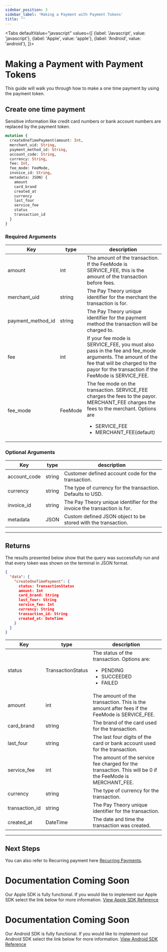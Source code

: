 ```yaml
---
sidebar_position: 3
sidebar_label: 'Making a Payment with Payment Tokens'
title: ""
---
```




<Tabs
  defaultValue="javascript"
  values={[
    {label: 'Javascript', value: 'javascript'},
    {label: 'Apple', value: 'apple'},
    {label: 'Android', value: 'android'},
  ]}>
  <TabItem value="javascript">

# Making a Payment with Payment Tokens
This guide will walk you through how to make a one time payment by using the payment token.

## Create one time payment 
Sensitive information like credit card numbers or bank account numbers are replaced by the payment token.

```graphql
mutation {
  createOneTimePayment(amount: Int, 
  merchant_uid: String, 
  payment_method_id: String, 
  account_code: String, 
  currency: String, 
  fee: Int, 
  fee_mode: FeeMode,
  invoice_id: String, 
  metadata: JSON) {
    amount
    card_brand
    created_at
    currency
    last_four
    service_fee
    status
    transaction_id
  }
}
```

### Required Arguments
|Key                |type         |       description                     |
|-------------------|-------------|---------------------------------------|     
| amount            |int        |The amount of the transaction. If the FeeMode is SERVICE_FEE, this is the amount of the transaction before fees.|
| merchant_uid      |string      |The Pay Theory unique identifier for the merchant the transaction is for.|
| payment_method_id  |string     |The Pay Theory unique identifier for the payment method the transaction will be charged to.|
| fee       |int        |If your fee mode is SERVICE_FEE, you must also pass in the fee and fee_mode arguments. The amount of the fee that will be charged to the payor for the transaction if the FeeMode is SERVICE_FEE.|
| fee_mode  |FeeMode    |The fee mode on the transaction. SERVICE_FEE charges the fees to the payor. MERCHANT_FEE charges the fees to the merchant. Options are<ul><li>SERVICE_FEE</li><li>MERCHANT_FEE(default)</li></ul>|


### Optional Arguments
|Key                 |type             |description                                 |
|---------------------|-----------------|--------------------------------------------|    
| account_code      |string     | Customer defined account code for the transaction.|
| currency          |string     |The type of currency for the transaction. Defaults to USD.|
| invoice_id        |string     | The Pay Theory unique identifier for the invoice the transaction is for.|
| metadata         |JSON        |Custom defined JSON object to be stored with the transaction.|

***

## Returns
The results presented below show that the query was successfully run and that every token was shown on the terminal in JSON format.
``` json
{
  "data": {
    "createOneTimePayment": {
      status: TransactionStatus
      amount: Int
      card_brand: String
      last_four: String
      service_fee: Int
      currency: String
      transaction_id: String
      created_at: DateTime
    }
  }
}
```

|Key                 |type             |description                                 |
|--------------------|-----------------|--------------------------------------------|    
| status             |TransactionStatus|The status of the transaction. Options are:<ul><li>PENDING</li><li>SUCCEEDED</li><li>FAILED</li></ul> |
| amount             |int              |The amount of the transaction. This is the amount after fees if the FeeMode is SERVICE_FEE.|
| card_brand         |string           |The brand of the card used for the transaction.|
| last_four          |string           |The last four digits of the card or bank account used for the transaction.|
| service_fee        |int              |The amount of the service fee charged for the transaction. This will be 0 if the FeeMode is MERCHANT_FEE.|
| currency           |string           |The type of currency for the transaction.|
| transaction_id     |string           |The Pay Theory unique identifier for the transaction.|
| created_at         |DateTime         |The date and time the transaction was created.|

***

## Next Steps
You can also refer to Recurring payment here [Recurring Payments](../../Recurring%20Payments/Quickstart/Update%20Recurring%20Payments.md).

</TabItem>
  <TabItem value="apple">

# Documentation Coming Soon
Our Apple SDK is fully functional. If you would like to implement our Apple SDK select the link below for more information.
<a href= "../../../sdk/APPLE/MAIN" class="button button--primary button--md">View Apple SDK Reference</a>

  </TabItem>

  <TabItem value="android">

# Documentation Coming Soon
Our Android SDK is fully functional. If you would like to implement our Android SDK select the link below for more information.
<a href= "../../../sdk/Android_SDK/MAIN" class="button button--primary button--md">View Android SDK Reference</a>

  </TabItem>

</Tabs>
























